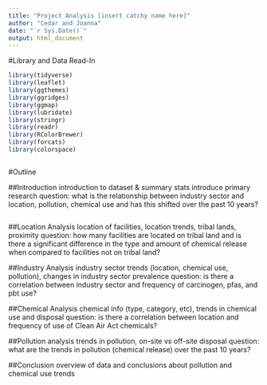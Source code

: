 ```yaml
---
title: "Project Analysis [insert catchy name here]"
author: "Cedar and Joanna"
date: "`r Sys.Date()`"
output: html_document
---
```



#Library and Data Read-In

```r
library(tidyverse)
library(leaflet)
library(ggthemes)
library(ggridges)
library(ggmap)
library(lubridate)
library(stringr)
library(readr)
library(RColorBrewer)
library(forcats)
library(colorspace)
```

```r
```


#Outline

##Introduction
introduction to dataset & summary stats
introduce primary research question: what is the relationship between industry sector and location, pollution, chemical use and has this shifted over the past 10 years?

```r
```


##Location Analysis
location of facilities, location trends, tribal lands, proximity
question: how many facilities are located on tribal land and is there a significant difference in the type and amount of chemical release when compared to facilities not on tribal land?

##Industry Analysis
industry sector trends (location, chemical use, pollution), changes in industry sector prevalence
question: is there a correlation between industry sector and frequency of carcinogen, pfas, and pbt use?

##Chemical Analysis
chemical info (type, category, etc), trends in chemical use and disposal 
question: is there a correlation between location and frequency of use of Clean Air Act chemicals?

##Pollution analysis
trends in pollution, on-site vs off-site disposal
question: what are the trends in pollution (chemical release) over the past 10 years?

##Conclusion
overview of data and conclusions about pollution and chemical use trends